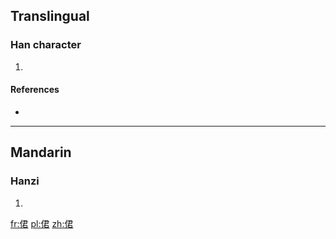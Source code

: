 ==Translingual==

===Han character===
{{Han char|rn=9|rad=人|as=07|sn=9|four=|canj=人尸大口 (OSKR)}}

# {{defn|Han|sort=人07}}

====References====
* {{Han ref|kx=0103.090|dkj=00635|hdz=10166.100|uh=4FB0|ud=20400}}

----

==Mandarin==

===Hanzi===
{{cmn-hanzi|pin=[[cuò]] ([[cuo4]]), [[jiǒng]] ([[jiong3]])|wg=ts'o<sup>4</sup>, chiung<sup>3</sup>}}

# {{defn|lang=cmn|sort=人07}}

[[fr:侰]]
[[pl:侰]]
[[zh:侰]]